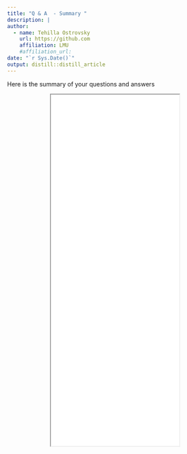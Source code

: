 ```yaml
---
title: "Q & A  - Summary "
description: |
author:
  - name: Tehilla Ostrovsky
    url: https://github.com 
    affiliation: LMU
    #affiliation_url: 
date: "`r Sys.Date()`"
output: distill::distill_article
---
```



Here is the summary of your questions and answers 

<center>

<iframe src="img/Summary_QA.pdf" style = "height:820px;">
</iframe>

</center>
